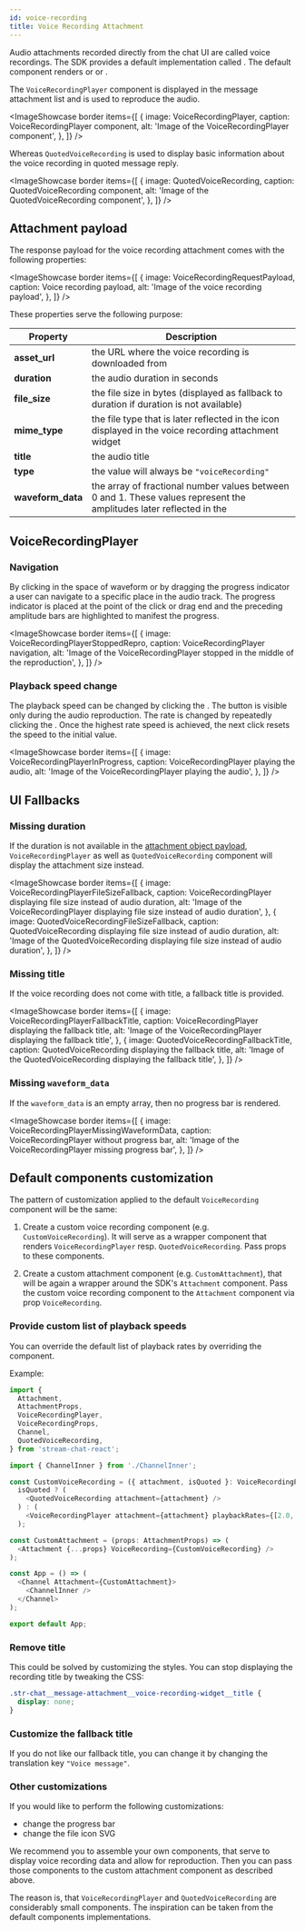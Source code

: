 ```yaml
---
id: voice-recording
title: Voice Recording Attachment
---
```





Audio attachments recorded directly from the chat UI are called voice recordings. The SDK provides a default implementation called <GHComponentLink text='VoiceRecording' path='/Attachment/VoiceRecording.tsx'/>. The default component renders or <GHComponentLink text='VoiceRecordingPlayer component' path='/Attachment/VoiceRecording.tsx'/> or <GHComponentLink text='QuotedVoiceRecording' path='/Attachment/VoiceRecording.tsx'/>.

The `VoiceRecordingPlayer` component is displayed in the message attachment list and is used to reproduce the audio.

<ImageShowcase
  border
  items={[
    {
      image: VoiceRecordingPlayer,
      caption: <span>VoiceRecordingPlayer component</span>,
      alt: 'Image of the VoiceRecordingPlayer component',
    },
  ]}
/>

Whereas `QuotedVoiceRecording` is used to display basic information about the voice recording in quoted message reply.

<ImageShowcase
  border
  items={[
    {
      image: QuotedVoiceRecording,
      caption: <span>QuotedVoiceRecording component</span>,
      alt: 'Image of the QuotedVoiceRecording component',
    },
  ]}
/>

## Attachment payload

The response payload for the voice recording attachment comes with the following properties:

<ImageShowcase
  border
  items={[
    {
      image: VoiceRecordingRequestPayload,
      caption: <span>Voice recording payload</span>,
      alt: 'Image of the voice recording payload',
    },
  ]}
/>

These properties serve the following purpose:

| Property          | Description                                                                                                                                                                                                     |
| ----------------- | --------------------------------------------------------------------------------------------------------------------------------------------------------------------------------------------------------------- |
| **asset_url**     | the URL where the voice recording is downloaded from                                                                                                                                                            |
| **duration**      | the audio duration in seconds                                                                                                                                                                                   |
| **file_size**     | the file size in bytes (displayed as fallback to duration if duration is not available)                                                                                                                         |
| **mime_type**     | the file type that is later reflected in the icon displayed in the voice recording attachment widget                                                                                                            |
| **title**         | the audio title                                                                                                                                                                                                 |
| **type**          | the value will always be `"voiceRecording"`                                                                                                                                                                     |
| **waveform_data** | the array of fractional number values between 0 and 1. These values represent the amplitudes later reflected in the <GHComponentLink text='WaveProgressBar' path='/Attachment/components/WaveProgressBar.tsx'/> |

## VoiceRecordingPlayer

### Navigation

By clicking in the space of waveform or by dragging the progress indicator a user can navigate to a specific place in the audio track. The progress indicator is placed at the point of the click or drag end and the preceding amplitude bars are highlighted to manifest the progress.

<ImageShowcase
  border
  items={[
    {
      image: VoiceRecordingPlayerStoppedRepro,
      caption: <span>VoiceRecordingPlayer navigation</span>,
      alt: 'Image of the VoiceRecordingPlayer stopped in the middle of the reproduction',
    },
  ]}
/>

### Playback speed change

The playback speed can be changed by clicking the <GHComponentLink text='PlaybackRateButton' path='/Attachment/components/PlaybackRateButton.tsx'/>. The button is visible only during the audio reproduction. The rate is changed by repeatedly clicking the <GHComponentLink text='PlaybackRateButton' path='/Attachment/components/PlaybackRateButton.tsx'/>. Once the highest rate speed is achieved, the next click resets the speed to the initial value.

<ImageShowcase
  border
  items={[
    {
      image: VoiceRecordingPlayerInProgress,
      caption: <span>VoiceRecordingPlayer playing the audio</span>,
      alt: 'Image of the VoiceRecordingPlayer playing the audio',
    },
  ]}
/>

## UI Fallbacks

### Missing duration

If the duration is not available in the [attachment object payload](./#attachment-payload), `VoiceRecordingPlayer` as well as `QuotedVoiceRecording` component will display the attachment size instead.

<ImageShowcase
  border
  items={[
    {
      image: VoiceRecordingPlayerFileSizeFallback,
      caption: <span>VoiceRecordingPlayer displaying file size instead of audio duration</span>,
      alt: 'Image of the VoiceRecordingPlayer displaying file size instead of audio duration',
    },
    {
      image: QuotedVoiceRecordingFileSizeFallback,
      caption: <span>QuotedVoiceRecording displaying file size instead of audio duration</span>,
      alt: 'Image of the QuotedVoiceRecording displaying file size instead of audio duration',
    },
  ]}
/>

### Missing title

If the voice recording does not come with title, a fallback title is provided.

<ImageShowcase
  border
  items={[
    {
      image: VoiceRecordingPlayerFallbackTitle,
      caption: <span>VoiceRecordingPlayer displaying the fallback title</span>,
      alt: 'Image of the VoiceRecordingPlayer displaying the fallback title',
    },
    {
      image: QuotedVoiceRecordingFallbackTitle,
      caption: <span>QuotedVoiceRecording displaying the fallback title</span>,
      alt: 'Image of the QuotedVoiceRecording displaying the fallback title',
    },
  ]}
/>

### Missing `waveform_data`

If the `waveform_data` is an empty array, then no progress bar is rendered.

<ImageShowcase
  border
  items={[
    {
      image: VoiceRecordingPlayerMissingWaveformData,
      caption: <span>VoiceRecordingPlayer without progress bar</span>,
      alt: 'Image of the VoiceRecordingPlayer missing progress bar',
    },
  ]}
/>

## Default components customization

The pattern of customization applied to the default `VoiceRecording` component will be the same:

1. Create a custom voice recording component (e.g. `CustomVoiceRecording`). It will serve as a wrapper component that renders `VoiceRecordingPlayer` resp. `QuotedVoiceRecording`. Pass props to these components.

2. Create a custom attachment component (e.g. `CustomAttachment`), that will be again a wrapper around the SDK's `Attachment` component. Pass the custom voice recording component to the `Attachment` component via prop `VoiceRecording`.

### Provide custom list of playback speeds

You can override the default list of playback rates by overriding the <GHComponentLink text='VoiceRecording' path='/Attachment/VoiceRecording.tsx'/> component.

Example:

```typescript jsx
import {
  Attachment,
  AttachmentProps,
  VoiceRecordingPlayer,
  VoiceRecordingProps,
  Channel,
  QuotedVoiceRecording,
} from 'stream-chat-react';

import { ChannelInner } from './ChannelInner';

const CustomVoiceRecording = ({ attachment, isQuoted }: VoiceRecordingProps) =>
  isQuoted ? (
    <QuotedVoiceRecording attachment={attachment} />
  ) : (
    <VoiceRecordingPlayer attachment={attachment} playbackRates={[2.0, 3.0]} />
  );

const CustomAttachment = (props: AttachmentProps) => (
  <Attachment {...props} VoiceRecording={CustomVoiceRecording} />
);

const App = () => (
  <Channel Attachment={CustomAttachment}>
    <ChannelInner />
  </Channel>
);

export default App;
```

### Remove title

This could be solved by customizing the styles. You can stop displaying the recording title by tweaking the CSS:

```css
.str-chat__message-attachment__voice-recording-widget__title {
  display: none;
}
```

### Customize the fallback title

If you do not like our fallback title, you can change it by changing the translation key `"Voice message"`.

### Other customizations

If you would like to perform the following customizations:

- change the progress bar
- change the file icon SVG

We recommend you to assemble your own components, that serve to display voice recording data and allow for reproduction. Then you can pass those components to the custom attachment component as described above.

The reason is, that `VoiceRecordingPlayer` and `QuotedVoiceRecording` are considerably small components. The inspiration can be taken from the default components implementations.
